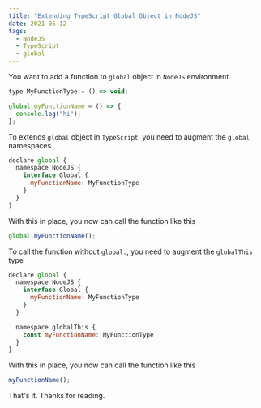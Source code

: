 ```yaml
---
title: "Extending TypeScript Global Object in NodeJS"
date: 2021-05-12
tags:
  - NodeJS
  - TypeScript
  - global
---
```


You want to add a function to `global` object in `NodeJS` environment

```js
type MyFunctionType = () => void;

global.myFunctionName = () => {
  console.log("hi");
};
```

To extends `global` object in `TypeScript`, you need to augment the `global` namespaces

```js
declare global {
  namespace NodeJS {
    interface Global {
      myFunctionName: MyFunctionType
    }
  }
}
```

With this in place, you now can call the function like this

```js
global.myFunctionName();
```

To call the function without `global.`, you need to augment the `globalThis` type

```js {8-10}
declare global {
  namespace NodeJS {
    interface Global {
      myFunctionName: MyFunctionType
    }
  }

  namespace globalThis {
    const myFunctionName: MyFunctionType
  }
}
```

With this in place, you now can call the function like this

```js
myFunctionName();
```

That's it. Thanks for reading.
